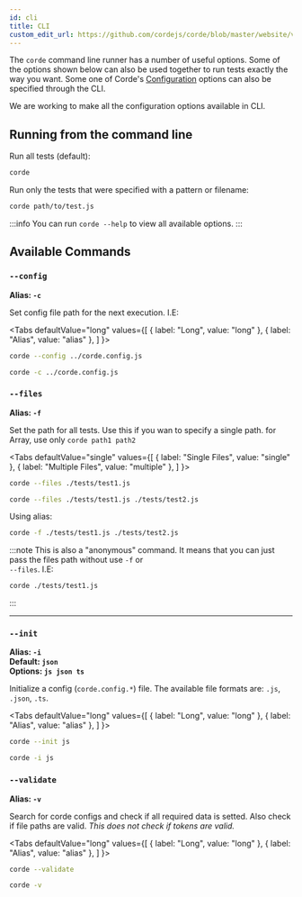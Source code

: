 ```yaml
---
id: cli
title: CLI
custom_edit_url: https://github.com/cordejs/corde/blob/master/website/versioned_docs/version-2.0.0/CLI.mdx
---
```



The `corde` command line runner has a number of useful options.
Some of the options shown below can also be used together to run tests exactly the way you want.
Some one of Corde's [Configuration](/docs/2.x/Configurations) options can also be specified through the CLI.

We are working to make all the configuration options available in CLI.

## Running from the command line

Run all tests (default):

```bash
corde
```

Run only the tests that were specified with a pattern or filename:

```bash
corde path/to/test.js
```

:::info
You can run `corde --help` to view all available options.
:::

## Available Commands

### `--config`

**Alias: `-c`**

Set config file path for the next execution. I.E:

<Tabs
  defaultValue="long"
  values={[
    { label: "Long", value: "long" },
    { label: "Alias", value: "alias" },
   ]
  }>
  <TabItem value="long">

```bash
corde --config ../corde.config.js
```

  </TabItem>
  <TabItem value="alias">

```bash
corde -c ../corde.config.js
```

  </TabItem>
</Tabs>

### `--files`

**Alias: `-f`**

Set the path for all tests. Use this if you wan to specify a single path. for Array, use only `corde path1 path2`

<Tabs
  defaultValue="single"
  values={[
    { label: "Single Files", value: "single" },
    { label: "Multiple Files", value: "multiple" },
   ]
  }>
  <TabItem value="single">

```bash
corde --files ./tests/test1.js
```

  </TabItem>
  <TabItem value="multiple">

```bash
corde --files ./tests/test1.js ./tests/test2.js
```

  </TabItem>
</Tabs>

Using alias:

```bash
corde -f ./tests/test1.js ./tests/test2.js
```

:::note
This is also a "anonymous" command. It means that you can just pass the files path without use `-f` or  
`--files`. I.E:

```bash
corde ./tests/test1.js
```

:::

---

### `--init`

**Alias: `-i`**  
**Default: `json`**  
**Options: `js json ts`**

Initialize a config (`corde.config.*`) file. The available file formats are: `.js`, `.json`, `.ts`.

<Tabs
  defaultValue="long"
  values={[
    { label: "Long", value: "long" },
    { label: "Alias", value: "alias" },
   ]
  }>
  <TabItem value="long">

```bash
corde --init js
```

  </TabItem>
  <TabItem value="alias">

```bash
corde -i js
```

  </TabItem>
</Tabs>

### `--validate`

**Alias: `-v`**

Search for corde configs and check if all required data is setted. Also check if file paths are valid.
_This does not check if tokens are valid._

<Tabs
  defaultValue="long"
  values={[
    { label: "Long", value: "long" },
    { label: "Alias", value: "alias" },
   ]
  }>
  <TabItem value="long">

```bash
corde --validate
```

  </TabItem>
  <TabItem value="alias">

```bash
corde -v
```

  </TabItem>
</Tabs>
